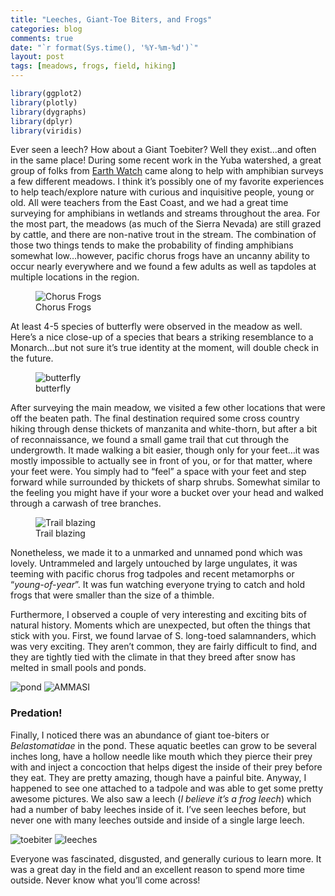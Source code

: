 ```yaml
---
title: "Leeches, Giant-Toe Biters, and Frogs"
categories: blog
comments: true
date: "`r format(Sys.time(), '%Y-%m-%d')`"
layout: post
tags: [meadows, frogs, field, hiking]
---
```


```r

library(ggplot2)
library(plotly)
library(dygraphs)
library(dplyr)
library(viridis)
```

Ever seen a leech? How about a Giant Toebiter? Well they exist...and often in the same place! During some recent work in the Yuba watershed, a great group of folks from [Earth Watch](http://earthwatch.org/expeditions) came along to help with amphibian surveys a few different meadows. I think it's possibly one of my favorite experiences to help teach/explore nature with curious and inquisitive people, young or old. All were teachers from the East Coast, and we had a great time surveying for amphibians in wetlands and streams throughout the area. For the most part, the meadows (as much of the Sierra Nevada) are still grazed by cattle, and there are non-native trout in the stream. The combination of those two things tends to make the probability of finding amphibians somewhat low...however, pacific chorus frogs have an uncanny ability to occur nearly everywhere and we found a few adults as well as tapdoles at multiple locations in the region.

![Chorus Frogs](https://dl.dropboxusercontent.com/u/108583959/loney/P1080208.JPG)

At least 4-5 species of butterfly were observed in the meadow as well. Here's a nice close-up of a species that bears a striking resemblance to a Monarch...but not sure it's true identity at the moment, will double check in the future.

![butterfly](https://dl.dropboxusercontent.com/u/108583959/loney/P1080218.JPG)

After surveying the main meadow, we visited a few other locations that were off the beaten path. The final destination required some cross country hiking through dense thickets of manzanita and white-thorn, but after a bit of reconnaissance, we found a small game trail that cut through the undergrowth. It made walking a bit easier, though only for your feet...it was mostly impossible to actually see in front of you, or for that matter, where your feet were. You simply had to "feel" a space with your feet and step forward while surrounded by thickets of sharp shrubs. Somewhat similar to the feeling you might have if your wore a bucket over your head and walked through a carwash of tree branches.

![Trail blazing](https://dl.dropboxusercontent.com/u/108583959/loney/P1080251.JPG)

Nonetheless, we made it to a unmarked and unnamed pond which was lovely. Untrammeled and largely untouched by large ungulates, it was teeming with pacific chorus frog tadpoles and recent metamorphs or "*young-of-year*". It was fun watching everyone trying to catch and hold frogs that were smaller than the size of a thimble.

Furthermore, I observed a couple of very interesting and exciting bits of natural history. Moments which are unexpected, but often the things that stick with you. First, we found larvae of S. long-toed salamnanders, which was very exciting. They aren't common, they are fairly difficult to find, and they are tightly tied with the climate in that they breed after snow has melted in small pools and ponds. 

![pond](https://dl.dropboxusercontent.com/u/108583959/loney/P1080254.JPG)
![AMMASI](https://dl.dropboxusercontent.com/u/108583959/loney/P1080257.JPG)

### Predation!

Finally, I noticed there was an abundance of giant toe-biters or *Belastomatidae* in the pond. These aquatic beetles can grow to be several inches long, have a hollow needle like mouth which they pierce their prey with and inject a concoction that helps digest the inside of their prey before they eat. They are pretty amazing, though have a painful bite. Anyway, I happened to see one attached to a tadpole and was able to get some pretty awesome pictures. We also saw a leech (*I believe it's a frog leech*) which had a number of baby leeches inside of it. I've seen leeches before, but never one with many leeches outside and inside of a single large leech. 

![toebiter](https://dl.dropboxusercontent.com/u/108583959/loney/P1080244.JPG)
![leeches](https://dl.dropboxusercontent.com/u/108583959/loney/P1080265.JPG)

Everyone was fascinated, disgusted, and generally curious to learn more. It was a great day in the field and an excellent reason to spend more time outside. Never know what you'll come across!


